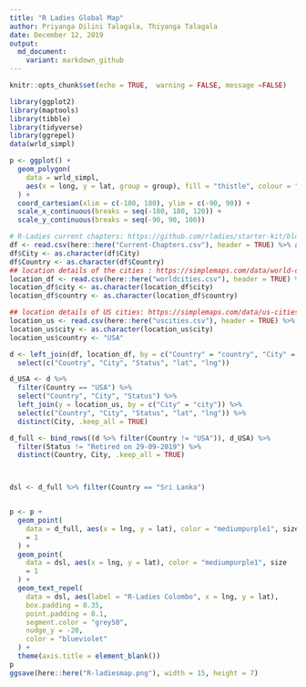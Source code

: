 ```yaml
---
title: "R Ladies Global Map"
author: Priyanga Dilini Talagala, Thiyanga Talagala
date: December 12, 2019
output:
  md_document:
    variant: markdown_github
---
```


```r
knitr::opts_chunk$set(echo = TRUE,  warning = FALSE, message =FALSE)
```

```r
library(ggplot2)
library(maptools)
library(tibble)
library(tidyverse)
library(ggrepel)
data(wrld_simpl)

p <- ggplot() +
  geom_polygon(
    data = wrld_simpl,
    aes(x = long, y = lat, group = group), fill = "thistle", colour = "white"
  ) +
  coord_cartesian(xlim = c(-180, 180), ylim = c(-90, 90)) +
  scale_x_continuous(breaks = seq(-180, 180, 120)) +
  scale_y_continuous(breaks = seq(-90, 90, 100))

# R-Ladies current chapters: https://github.com/rladies/starter-kit/blob/master/Current-Chapters.csv
df <- read.csv(here::here("Current-Chapters.csv"), header = TRUE) %>% as_tibble()
df$City <- as.character(df$City)
df$Country <- as.character(df$Country)
## location details of the cities : https://simplemaps.com/data/world-cities
location_df <- read.csv(here::here("worldcities.csv"), header = TRUE) %>% as_tibble()
location_df$city <- as.character(location_df$city)
location_df$country <- as.character(location_df$country)

## location details of US cities: https://simplemaps.com/data/us-cities
location_us <- read.csv(here::here("uscities.csv"), header = TRUE) %>% as_tibble()
location_us$city <- as.character(location_us$city)
location_us$country <- "USA"

d <- left_join(df, location_df, by = c("Country" = "country", "City" = "city")) %>%
  select(c("Country", "City", "Status", "lat", "lng"))

d_USA <- d %>%
  filter(Country == "USA") %>%
  select("Country", "City", "Status") %>%
  left_join(y = location_us, by = c("City" = "city")) %>%
  select(c("Country", "City", "Status", "lat", "lng")) %>%
  distinct(City, .keep_all = TRUE)

d_full <- bind_rows((d %>% filter(Country != "USA")), d_USA) %>%
  filter(Status != "Retired on 29-09-2019") %>%
  distinct(Country, City, .keep_all = TRUE)



dsl <- d_full %>% filter(Country == "Sri Lanka")


p <- p +
  geom_point(
    data = d_full, aes(x = lng, y = lat), color = "mediumpurple1", size
    = 1
  ) +
  geom_point(
    data = dsl, aes(x = lng, y = lat), color = "mediumpurple1", size
    = 1
  ) +
  geom_text_repel(
    data = dsl, aes(label = "R-Ladies Colombo", x = lng, y = lat),
    box.padding = 0.35,
    point.padding = 0.1,
    segment.color = "grey50",
    nudge_y = -20,
    color = "blueviolet"
  ) +
  theme(axis.title = element_blank())
p
ggsave(here::here("R-ladiesmap.png"), width = 15, height = 7)
```
